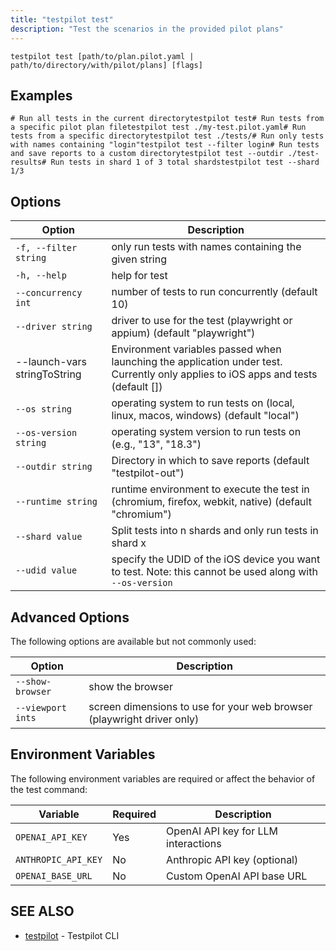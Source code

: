 ```yaml
---
title: "testpilot test"
description: "Test the scenarios in the provided pilot plans"
---
```


```
testpilot test [path/to/plan.pilot.yaml | path/to/directory/with/pilot/plans] [flags]
```

## Examples[​](#examples "Direct link to Examples")

```
# Run all tests in the current directorytestpilot test# Run tests from a specific pilot plan filetestpilot test ./my-test.pilot.yaml# Run tests from a specific directorytestpilot test ./tests/# Run only tests with names containing "login"testpilot test --filter login# Run tests and save reports to a custom directorytestpilot test --outdir ./test-results# Run tests in shard 1 of 3 total shardstestpilot test --shard 1/3
```

## Options[​](#options "Direct link to Options")

| Option                       | Description                                                                                                                        |
| ---------------------------- | ---------------------------------------------------------------------------------------------------------------------------------- |
| `-f, --filter string`        | only run tests with names containing the given string                                                                              |
| `-h, --help`                 | help for test                                                                                                                      |
| `--concurrency int`          | number of tests to run concurrently (default 10)                                                                                   |
| `--driver string`            | driver to use for the test (playwright or appium) (default "playwright")                                                           |
| --launch-vars stringToString | Environment variables passed when launching the application under test. Currently only applies to iOS apps and tests (default \[]) |
| `--os string`                | operating system to run tests on (local, linux, macos, windows) (default "local")                                                  |
| `--os-version string`        | operating system version to run tests on (e.g., "13", "18.3")                                                                      |
| `--outdir string`            | Directory in which to save reports (default "testpilot-out")                                                                       |
| `--runtime string`           | runtime environment to execute the test in (chromium, firefox, webkit, native) (default "chromium")                                |
| `--shard value`              | Split tests into n shards and only run tests in shard x                                                                            |
| `--udid value`               | specify the UDID of the iOS device you want to test. Note: this cannot be used along with `--os-version`                           |

## Advanced Options[​](#advanced-options "Direct link to Advanced Options")

The following options are available but not commonly used:

| Option            | Description                                                            |
| ----------------- | ---------------------------------------------------------------------- |
| `--show-browser`  | show the browser                                                       |
| `--viewport ints` | screen dimensions to use for your web browser (playwright driver only) |

## Environment Variables[​](#environment-variables "Direct link to Environment Variables")

The following environment variables are required or affect the behavior of the test command:

| Variable            | Required | Description                         |
| ------------------- | -------- | ----------------------------------- |
| `OPENAI_API_KEY`    | Yes      | OpenAI API key for LLM interactions |
| `ANTHROPIC_API_KEY` | No       | Anthropic API key (optional)        |
| `OPENAI_BASE_URL`   | No       | Custom OpenAI API base URL          |

## SEE ALSO[​](#see-also "Direct link to SEE ALSO")

- [testpilot](/testpilot/reference/cli/testpilot) - Testpilot CLI
